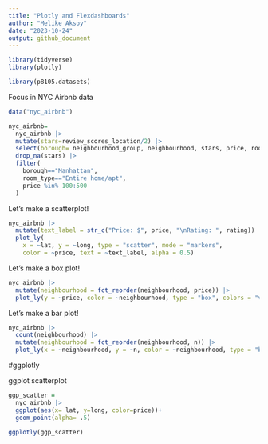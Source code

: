 ```yaml
---
title: "Plotly and Flexdashboards"
author: "Melike Aksoy"
date: "2023-10-24"
output: github_document
---
```

```r
library(tidyverse)
library(plotly)

library(p8105.datasets)
```

Focus in NYC Airbnb data
```r
data("nyc_airbnb")

nyc_airbnb=
  nyc_airbnb |> 
  mutate(stars=review_scores_location/2) |> 
  select(borough= neighbourhood_group, neighbourhood, stars, price, room_type, lat, long) |> 
  drop_na(stars) |> 
  filter(
    borough=="Manhattan", 
    room_type=="Entire home/apt", 
    price %in% 100:500
  )
```


Let's make a scatterplot!
```r
nyc_airbnb |>
  mutate(text_label = str_c("Price: $", price, "\nRating: ", rating)) |> 
  plot_ly(
    x = ~lat, y = ~long, type = "scatter", mode = "markers",
    color = ~price, text = ~text_label, alpha = 0.5)
```

Let's make a box plot!

```r
nyc_airbnb |> 
  mutate(neighbourhood = fct_reorder(neighbourhood, price)) |> 
  plot_ly(y = ~price, color = ~neighbourhood, type = "box", colors = "viridis")
```


Let's make a bar plot!
```r
nyc_airbnb |> 
  count(neighbourhood) |> 
  mutate(neighbourhood = fct_reorder(neighbourhood, n)) |> 
  plot_ly(x = ~neighbourhood, y = ~n, color = ~neighbourhood, type = "bar", colors = "viridis")
```

#ggplotly

ggplot scatterplot

```r
ggp_scatter =
  nyc_airbnb |> 
  ggplot(aes(x= lat, y=long, color=price))+
  geom_point(alpha= .5)

ggplotly(ggp_scatter)
```


